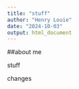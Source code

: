 ```yaml
---
title: "stuff"
author: "Henry Louie"
date: "2024-10-03"
output: html_document
---
```


##about me

stuff

changes